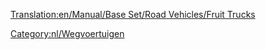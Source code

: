 [[Translation:en/Manual/Base Set/Road Vehicles/Fruit Trucks]]

{{nl/Wegvoertuig|name     = Balogh Fruittruck
  |img      = Balogh_Fruit_Truck.png
  |price    = £4.838 (€ 9.676)  
  |speed    = 30 mph (48 km/h)
  |annual   = £421 (€ 842)
  |designed = 1935
  |life     = 15
  |capacity = 18 ton fruit
}}
{{nl/Wegvoertuig|name     = Uhl Fruittruck
  |img      = Uhl_Fruit_Truck.png
  |price    = £6.068 (€ 12.136) 
  |speed    = 55 mph (88 km/h)
  |annual   = £787 (€ 1.574)
  |designed = 1978
  |life     = 15
  |capacity = 20 ton fruit
}}
{{nl/Wegvoertuig|name     = Kelling Fruittruck
  |img      = Kelling_Fruit_Truck.png
  |price    = £6.478 (€ 12.956) 
  |speed    = 70 mph (112 km/h)
  |annual   = £1.125 (€ 2.250)
  |designed = 2012
  |life     = 15
  |capacity = 23 ton fruit
}}

[[Category:nl/Wegvoertuigen]]